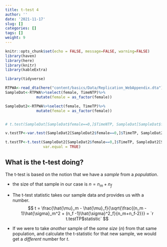 ```yaml
---
title: t-test 4
author: ''
date: '2021-11-17'
slug: []
categories: []
tags: []
weight: 9
---
```


```r
knitr::opts_chunk$set(echo = FALSE, message=FALSE, warning=FALSE)
library(haven)
library(here)
library(knitr)
library(kableExtra)

library(tidyverse)
```

```r
RTPWA<-read_dta(here("content/basics/Data/Replication_WebAppendix.dta"))
SampleDat<-RTPWA%>%select(female, TimeNTP)%>%
              mutate(female = as_factor(female))

SampleDat2<-RTPWA%>%select(female, TimeTP)%>%
              mutate(female = as_factor(female))


# t.test(SampleDat[SampleDat$female==0,]$TimeNTP, SampleDat[SampleDat$female==1,]$TimeNTP)

v.testTP<-var.test(SampleDat2[SampleDat2$female==0,]$TimeTP, SampleDat2[SampleDat2$female==1,]$TimeTP)

t.testTP<-t.test(SampleDat2[SampleDat2$female==0,]$TimeTP, SampleDat2[SampleDat2$female==1,]$TimeTP, 
                 var.equal = TRUE)
```

## What is the t-test doing? 

The t-test is based on the notion that we have a *sample* from a *population*. 

- the size of that sample in our case is $n = n_m + n_f$
- The t-test statistic takes our sample data and provides us with a number.
$$
t = \frac{\hat{\mu}_m - \hat{\mu}_f}{\sqrt{\frac{(n_m - 1)\hat{\sigma}_m^2 + (n_f -1)\hat{\sigma}^2_f}{n_m+n_f-2}}} = `r t.testTP$statistic`
$$

- If we were to take *another* sample of the *same size* ($n$) from that same population, and calculate the t-statistic for that new sample, we would get a *different* number for $t$.







